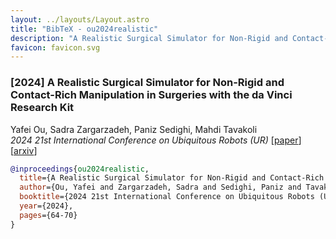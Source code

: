 ```yaml
---
layout: ../layouts/Layout.astro
title: "BibTeX - ou2024realistic"
description: "A Realistic Surgical Simulator for Non-Rigid and Contact-Rich Manipulation in Surgeries with the da Vinci Research Kit"
favicon: favicon.svg
---
```





### [2024] A Realistic Surgical Simulator for Non-Rigid and Contact-Rich Manipulation in Surgeries with the da Vinci Research Kit

Yafei Ou, Sadra Zargarzadeh, Paniz Sedighi, Mahdi Tavakoli \
*2024 21st International Conference on Ubiquitous Robots (UR)* \[[paper](https://ieeexplore.ieee.org/document/10597513)\] \[[arxiv](https://arxiv.org/abs/2404.05888)\]

```bibtex
@inproceedings{ou2024realistic,
  title={A Realistic Surgical Simulator for Non-Rigid and Contact-Rich Manipulation in Surgeries with the da Vinci Research Kit}, 
  author={Ou, Yafei and Zargarzadeh, Sadra and Sedighi, Paniz and Tavakoli, Mahdi},
  booktitle={2024 21st International Conference on Ubiquitous Robots (UR)}, 
  year={2024},
  pages={64-70}
}
```

<HLine />
